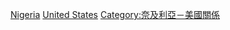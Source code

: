[[Category:美國駐外大使|Nigeria]]
[[Category:駐奈及利亞大使|United States]]
[[Category:奈及利亞－美國關係|Category:奈及利亞－美國關係]]
